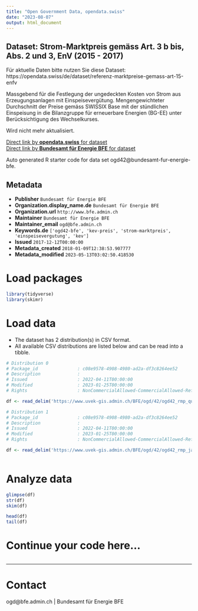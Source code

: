 ```yaml
---
title: "Open Government Data, opendata.swiss"
date: "2023-08-07"
output: html_document
---
```


## Dataset: Strom-Marktpreis gemäss Art. 3 b bis, Abs. 2 und 3, EnV (2015 - 2017)

Für aktuelle Daten bitte nutzen Sie diese Dataset: https://opendata.swiss/de/dataset/referenz-marktpreise-gemass-art-15-enfv

Massgebend für die Festlegung der ungedeckten Kosten von Strom aus Erzeugungsanlagen mit Einspeisevergütung. Mengengewichteter Durchschnitt der Preise gemäss SWISSIX Base mit der stündlichen Einspeisung in die Bilanzgruppe für erneuerbare Energien (BG-EE) unter Berücksichtigung des Wechselkurses. 

Wird nicht mehr aktualisiert.


[Direct link by **opendata.swiss** for dataset](https://opendata.swiss/de/dataset/strom-marktpreis-gemass-art-3-b-bis-abs-2-und-3-env)<br>
[Direct link by **Bundesamt für Energie BFE** for dataset](http://www.bfe.admin.ch/ogd42)

Auto generated R starter code for data set ogd42@bundesamt-fur-energie-bfe.

## Metadata

- **Publisher** `Bundesamt für Energie BFE`
- **Organization.display_name.de** `Bundesamt für Energie BFE`
- **Organization.url** `http://www.bfe.admin.ch`
- **Maintainer** `Bundesamt für Energie BFE`
- **Maintainer_email** `ogd@bfe.admin.ch`
- **Keywords.de** `['ogd42-bfe', 'kev-preis', 'strom-marktpreis', 'einspeisevergutung', 'kev']`
- **Issued** `2017-12-12T00:00:00`
- **Metadata_created** `2018-01-09T12:38:53.907777`
- **Metadata_modified** `2023-05-13T03:02:50.418530`


# Load packages

```r

library(tidyverse)
library(skimr)

```

# Load data

-   The dataset has 2 distribution(s) in CSV format.
-   All available CSV distributions are listed below and can be read into a tibble.

```r

# Distribution 0
# Package_id               : c08e9578-4908-4980-ad2a-df3c8264ee52
# Description              : 
# Issued                   : 2022-04-11T00:00:00
# Modified                 : 2023-01-25T00:00:00
# Rights                   : NonCommercialAllowed-CommercialAllowed-ReferenceRequired

df <- read_delim('https://www.uvek-gis.admin.ch/BFE/ogd/42/ogd42_rmp_quartalspreise_2015-2017.csv')

# Distribution 1
# Package_id               : c08e9578-4908-4980-ad2a-df3c8264ee52
# Description              : 
# Issued                   : 2022-04-11T00:00:00
# Modified                 : 2023-01-25T00:00:00
# Rights                   : NonCommercialAllowed-CommercialAllowed-ReferenceRequired

df <- read_delim('https://www.uvek-gis.admin.ch/BFE/ogd/42/ogd42_rmp_jahrespreise_2015-2017.csv')



```

# Analyze data

```r

glimpse(df)
str(df)
skim(df)

head(df)
tail(df)

```

# Continue your code here...

```r

```

------------------------------------------------------------------------

# Contact

ogd@bfe.admin.ch | Bundesamt für Energie BFE
